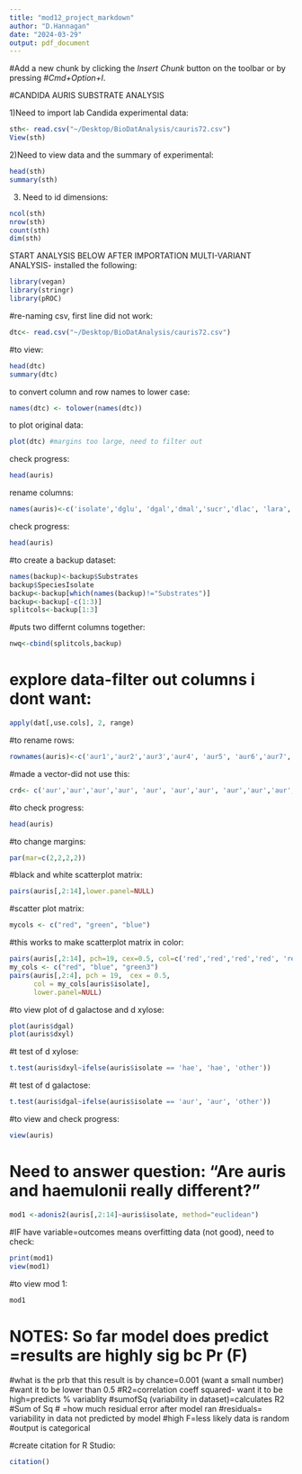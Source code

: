 ```yaml
---
title: "mod12_project_markdown"
author: "D.Hannagan"
date: "2024-03-29"
output: pdf_document
---
```


#Add a new chunk by clicking the *Insert Chunk* button on the toolbar or by pressing #*Cmd+Option+I*.

#CANDIDA AURIS SUBSTRATE ANALYSIS

1)Need to import lab Candida experimental data:
```r
sth<- read.csv("~/Desktop/BioDatAnalysis/cauris72.csv")
View(sth)
```



2)Need to view data and the summary of experimental:
```r
head(sth)
summary(sth)
```




3) Need to id dimensions:
```r
ncol(sth)
nrow(sth) 
count(sth)
dim(sth)

```





START ANALYSIS BELOW AFTER IMPORTATION
MULTI-VARIANT ANALYSIS-
installed the following:
```r
library(vegan)
library(stringr)
library(pROC)
```



#re-naming csv, first line did not work:
```r
dtc<- read.csv("~/Desktop/BioDatAnalysis/cauris72.csv")

```


#to view:
```r
head(dtc)
summary(dtc)
```




to convert column and row names to lower case:
```r
names(dtc) <- tolower(names(dtc))
```




to plot original data:
```r
plot(dtc) #margins too large, need to filter out

```



check progress:
```r
head(auris)
```




rename columns:
```r
names(auris)<-c('isolate','dglu', 'dgal','dmal','sucr','dlac', 'lara', 'draf', 'dxyl', 'glyc', 'mann', 'malt', 'dode', 'dulc')
```



check progress:
```r
head(auris)

```



#to create a backup dataset:
```r
names(backup)<-backup$Substrates
backup$SpeciesIsolate
backup<-backup[which(names(backup)!="Substrates")]
backup<-backup[-c(1:3)]
splitcols<-backup[1:3]
```



#puts two differnt columns together:
```r
nwq<-cbind(splitcols,backup)

```


# explore data-filter out columns i dont want:
```r
apply(dat[,use.cols], 2, range)

```



#to rename rows:
```r
rownames(auris)<-c('aur1','aur2','aur3','aur4', 'aur5', 'aur6','aur7', 'aur8','aur9','aur10', 'dha1', 'dha2', 'dha3', 'hae1', 'hae2')
```




              
#made a vector-did not use this:
```r
crd<- c('aur','aur','aur','aur', 'aur', 'aur','aur', 'aur','aur','aur', 'dha', 'dha', 'dha', 'hae', 'hae')
```




#to check progress:
```r
head(auris)
```


#to change margins:
```r
par(mar=c(2,2,2,2))
```



#black and white scatterplot matrix:
```r
pairs(auris[,2:14],lower.panel=NULL)
```



#scatter plot matrix:
```r
mycols <- c("red", "green", "blue")
```



#this works to make scatterplot matrix in color:
```r
pairs(auris[,2:14], pch=19, cex=0.5, col=c('red','red','red','red', 'red', 'red','red', 'red','red','red', 'green', 'green', 'green', 'blue', 'blue'), lower.panel=NULL)
my_cols <- c("red", "blue", "green3")  
pairs(auris[,2:4], pch = 19,  cex = 0.5,
      col = my_cols[auris$isolate],
      lower.panel=NULL)
```





#to view plot of d galactose and d xylose:
```r
plot(auris$dgal)
plot(auris$dxyl)
```



#t test of d xylose:
```r
t.test(auris$dxyl~ifelse(auris$isolate == 'hae', 'hae', 'other'))
```


#t test of d galactose:
```r
t.test(auris$dgal~ifelse(auris$isolate == 'aur', 'aur', 'other'))
```



#to view and check progress:
```r
view(auris)
```



# Need to answer question: "Are auris and haemulonii really different?"
```r
mod1 <-adonis2(auris[,2:14]~auris$isolate, method="euclidean")
```



 #IF have variable=outcomes means overfitting data (not good), need to check:
```r
print(mod1)
view(mod1)
```


#to view mod 1:
```r
mod1
```


# NOTES: So far model does predict =results are highly sig bc Pr (F) 
#what is the prb that this result is by chance=0.001 (want a small number) 
#want it to be lower than 0.5
#R2=correlation coeff squared- want it to be high=predicts % variablity 
#sumofSq (variability in dataset)=calculates R2
#Sum of Sq # =how much residual error after model ran
#residuals= variability in data not predicted by model
#high F=less likely data is random
#output is categorical


#create citation for R Studio:
```r
citation()
```








